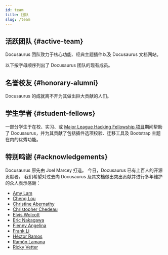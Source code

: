 ```yaml
---
id: team
title: 团队
slug: /team
---
```



## 活跃团队 {#active-team}

Docusaurus 团队致力于核心功能、经典主题插件以及 Docusaurus 文档网站。

以下按字母顺序列出了 Docusaurus 团队的现有成员。

<ActiveTeamRow />

## 名誉校友 {#honorary-alumni}

Docusaurus 的成就离不开为其做出巨大贡献的人们。

<HonoraryAlumniTeamRow />

## 学生学者 {#student-fellows}

一部分学生于在校、实习、或 [Major League Hacking Fellowship 项目](https://fellowship.mlh.io/)期间帮助了 Docusaurus，并为其贡献了包括插件选项校验、迁移工具及 Bootstrap 主题在内的优秀功能。

<StudentFellowsTeamRow />

## 特别鸣谢 {#acknowledgements}

Docusaurus 原先由 Joel Marcey 打造。 今日，Docusaurus 已有上百人的开源贡献者。 我们希望对过去向 Docusaurus 及其文档做出突出贡献并进行多年维护的众人表示感谢：

- [Amy Lam](https://github.com/amyrlam)
- [Cheng Lou](https://github.com/chenglou)
- [Christine Abernathy](https://github.com/caabernathy)
- [Christopher Chedeau](https://github.com/vjeux)
- [Elvis Wolcott](https://github.com/elviswolcott)
- [Eric Nakagawa](https://github.com/ericnakagawa)
- [Fienny Angelina](https://github.com/fiennyangeln)
- [Frank Li](https://github.com/deltice)
- [Héctor Ramos](https://github.com/hramos)
- [Ramón Lamana](https://github.com/rlamana)
- [Ricky Vetter](https://github.com/rickyvetter)
